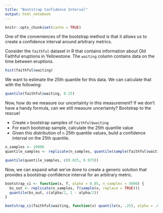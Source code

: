 ```yaml
---
title: "Bootstrap Confidence Interval"
output: html_notebook
---
```


```r
knitr::opts_chunk$set(cache = TRUE)
```

One of the conveniences of the bootstrap method is that it allows us to create a
confidence interval around arbitrary metrics.

Consider the `faithful` dataset in R that contains information about Old Faithful
eruptions in Yellowstone. The `waiting` column contains data on the time between
eruptions.

```r
hist(faithful$waiting)
```

We want to estimate the 25th quantile for this data. We can calculate that with
the following:

```r
quantile(faithful$waiting, 0.25)
```

Now, how do we measure our uncertainty in this measurement? If we don't have a 
handy formula, can we still measure uncertainty? Bootstrap to the rescue!

+ Create `n` bootstrap samples of `faithful$waiting`
+ For each bootstrap sample, calculate the 25th quantile value
+ Given this distribution of `n` 25th quantile values, build a confidence interval
on the 25th quantile.

```r
n_samples <- 10000
quantile_samples <- replicate(n_samples, quantile(sample(faithful$waiting, replace = TRUE), .25))
```

```r
quantile(quantile_samples, c(0.025, 0.975))
```

Now, we can expand what we've done to create a generic solution that provides a
bootstrap confidence interval for an arbitrary metric.

```r
bootstrap_ci <- function(x, f, alpha = 0.05, n_samples = 5000) {
  bs_out <- replicate(n_samples, f(sample(x, replace = TRUE)))
  quantile(bs_out, c(alpha/2, 1 - alpha/2))
}
```

```r
bootstrap_ci(faithful$waiting, function(x) quantile(x, .25), alpha = .05)
```
